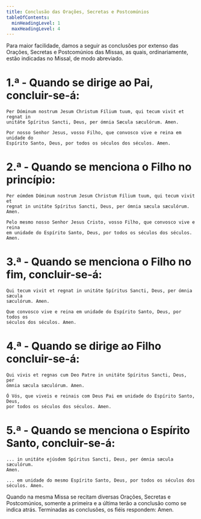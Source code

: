 ```yaml
---
title: Conclusão das Orações, Secretas e Postcomúnios
tableOfContents:
  minHeadingLevel: 1
  maxHeadingLevel: 4
---
```


<aside>
  Para maior facilidade, damos a seguir as conclusões por extenso das Orações,
  Secretas e Postcomúnios das Missas, as quais, ordinariamente, estão indicadas
  no Missal, de modo abreviado.
</aside>

# 1.ª - Quando se dirige ao Pai, concluir-se-á:

<div class="side-by-side not-content">

    Per Dóminum nostrum Jesum Christum Fílium tuum, qui tecum vivit et regnat in
    unitáte Spíritus Sancti, Deus, per ómnia Sæcula sæculórum. Amen.

    Por nosso Senhor Jesus, vosso Filho, que convosco vive e reina em unidade do
    Espírito Santo, Deus, por todos os séculos dos séculos. Amen.

</div>

# 2.ª - Quando se menciona o Filho no princípio:

<div class="side-by-side not-content">

    Per eúmdem Dóminum nostrum Jesum Christum Fílium tuum, qui tecum vivit et
    regnat in unitáte Spíritus Sancti, Deus, per ómnia sæcula sæculórum. Amen.

    Pelo mesmo nosso Senhor Jesus Cristo, vosso Filho, que convosco vive e reina
    em unidade do Espírito Santo, Deus, por todos os séculos dos séculos. Amen.

</div>

# 3.ª - Quando se menciona o Filho no fim, concluir-se-á:

<div class="side-by-side not-content">

    Qui tecum vivit et regnat in unitáte Spíritus Sancti, Deus, per ómnia sæcula
    sæculórum. Amen.

    Que convosco vive e reina em unidade do Espírito Santo, Deus, por todos os
    séculos dos séculos. Amen.

</div>

# 4.ª - Quando se dirige ao Filho concluir-se-á:

<div class="side-by-side not-content">

    Qui vivis et regnas cum Deo Patre in unitáte Spíritus Sancti, Deus, per
    ómnia sæcula sæculórum. Amen.

    Ó Vós, que viveis e reinais com Deus Pai em unidade do Espírito Santo, Deus,
    por todos os séculos dos séculos. Amen.

</div>

# 5.ª - Quando se menciona o Espírito Santo, concluir-se-á:

<div class="side-by-side not-content">

    ... in unitáte ejúsdem Spíritus Sancti, Deus, per ómnia sæcula sæculórum.
    Amen.

    ... em unidade do mesmo Espírito Santo, Deus, por todos os séculos dos
    séculos. Amen.

</div>

<aside>
  Quando na mesma Missa se recitam diversas Orações, Secretas e Postcomúnios,
  somente a primeira e a última terão a conclusão como se indica atrás.
  Terminadas as conclusões, os fiéis respondem: Amen.
</aside>
